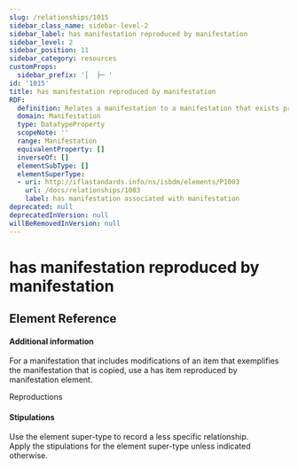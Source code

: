 ```yaml
---
slug: /relationships/1015
sidebar_class_name: sidebar-level-2
sidebar_label: has manifestation reproduced by manifestation
sidebar_level: 2
sidebar_position: 11
sidebar_category: resources
customProps:
  sidebar_prefix: '│  ├─ '
id: '1015'
title: has manifestation reproduced by manifestation
RDF:
  definition: Relates a manifestation to a manifestation that exists previously and whose content is carried by the new manifestation.
  domain: Manifestation
  type: DatatypeProperty
  scopeNote: ''
  range: Manifestation
  equivalentProperty: []
  inverseOf: []
  elementSubType: []
  elementSuperType:
  - uri: http://iflastandards.info/ns/isbdm/elements/P1003
    url: /docs/relationships/1003
    label: has manifestation associated with manifestation
deprecated: null
deprecatedInVersion: null
willBeRemovedInVersion: null
---
```

# has manifestation reproduced by manifestation

## Element Reference
<ElementReference frontMatter={frontMatter} />

#### Additional information

<div className="guid">
For a manifestation that includes modifications of an item that exemplifies the manifestation that is copied, use a <InLink href="/docs/relationships/1017">has item reproduced by manifestation</InLink> element.
</div>

<SeeAlso><InLink href="/docs/intro/i014">Reproductions</InLink></SeeAlso>

#### Stipulations

<div className="stip">
  Use the element super-type to record a less specific relationship.
</div>

<div className="stip">
  Apply the stipulations for the element super-type unless indicated otherwise.
</div>

